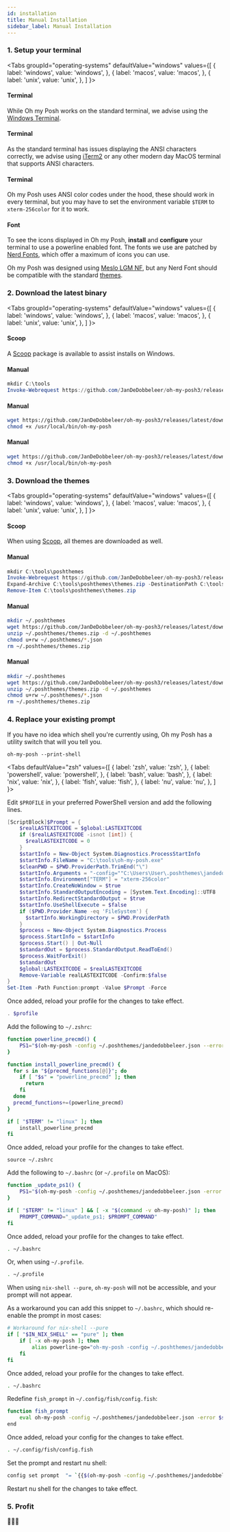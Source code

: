 ```yaml
---
id: installation
title: Manual Installation
sidebar_label: Manual Installation
---
```



### 1. Setup your terminal

<Tabs
  groupId="operating-systems"
  defaultValue="windows"
  values={[
    { label: 'windows', value: 'windows', },
    { label: 'macos', value: 'macos', },
    { label: 'unix', value: 'unix', },
  ]
}>
<TabItem value="windows">

#### Terminal

While Oh my Posh works on the standard terminal, we advise using the [Windows Terminal][wt].

</TabItem>
<TabItem value="macos">

#### Terminal

As the standard terminal has issues displaying the ANSI characters correctly, we advise using
[iTerm2][iterm2] or any other modern day MacOS terminal that supports ANSI characters.

</TabItem>
<TabItem value="unix">

#### Terminal

Oh my Posh uses ANSI color codes under the hood, these should work in every terminal,
but you may have to set the environment variable `$TERM` to `xterm-256color` for it to work.

</TabItem>
</Tabs>

#### Font

To see the icons displayed in Oh my Posh, **install** and **configure** your terminal to use a powerline enabled font.
The fonts we use are patched by [Nerd Fonts][nerdfonts], which offer a maximum of icons you can use.

Oh my Posh was designed using [Meslo LGM NF][meslo], but any Nerd Font should be compatible with the standard [themes][themes].

### 2. Download the latest binary

<Tabs
  groupId="operating-systems"
  defaultValue="windows"
  values={[
    { label: 'windows', value: 'windows', },
    { label: 'macos', value: 'macos', },
    { label: 'unix', value: 'unix', },
  ]
}>
<TabItem value="windows">

#### Scoop

A [Scoop][scoop] package is available to assist installs on Windows.

#### Manual

```powershell
mkdir C:\tools
Invoke-Webrequest https://github.com/JanDeDobbeleer/oh-my-posh3/releases/latest/download/posh-windows-amd64.exe -OutFile C:\tools\oh-my-posh.exe
```

</TabItem>
<TabItem value="macos">

#### Manual

```bash
wget https://github.com/JanDeDobbeleer/oh-my-posh3/releases/latest/download/posh-darwin-amd64 -O /usr/local/bin/oh-my-posh
chmod +x /usr/local/bin/oh-my-posh
```

</TabItem>
<TabItem value="unix">

#### Manual

```bash
wget https://github.com/JanDeDobbeleer/oh-my-posh3/releases/latest/download/posh-linux-amd64 -O /usr/local/bin/oh-my-posh
chmod +x /usr/local/bin/oh-my-posh
```

</TabItem>
</Tabs>


### 3. Download the themes

<Tabs
  groupId="operating-systems"
  defaultValue="windows"
  values={[
    { label: 'windows', value: 'windows', },
    { label: 'macos', value: 'macos', },
    { label: 'unix', value: 'unix', },
  ]
}>
<TabItem value="windows">

#### Scoop

When using [Scoop][scoop], all themes are downloaded as well.

#### Manual

```powershell
mkdir C:\tools\poshthemes
Invoke-Webrequest https://github.com/JanDeDobbeleer/oh-my-posh3/releases/latest/download/themes.zip -OutFile C:\tools\poshthemes\themes.zip
Expand-Archive C:\tools\poshthemes\themes.zip -DestinationPath C:\tools\poshthemes -Force
Remove-Item C:\tools\poshthemes\themes.zip
```

</TabItem>
<TabItem value="macos">

#### Manual

```bash
mkdir ~/.poshthemes
wget https://github.com/JanDeDobbeleer/oh-my-posh3/releases/latest/download/themes.zip -O ~/.poshthemes/themes.zip
unzip ~/.poshthemes/themes.zip -d ~/.poshthemes
chmod u+rw ~/.poshthemes/*.json
rm ~/.poshthemes/themes.zip
```

</TabItem>
<TabItem value="unix">

#### Manual

```bash
mkdir ~/.poshthemes
wget https://github.com/JanDeDobbeleer/oh-my-posh3/releases/latest/download/themes.zip -O ~/.poshthemes/themes.zip
unzip ~/.poshthemes/themes.zip -d ~/.poshthemes
chmod u+rw ~/.poshthemes/*.json
rm ~/.poshthemes/themes.zip
```

</TabItem>
</Tabs>

### 4. Replace your existing prompt

If you have no idea which shell you're currently using, Oh my Posh has a utility switch that will you tell you.

```shell
oh-my-posh --print-shell
```

<Tabs
  defaultValue="zsh"
  values={[
    { label: 'zsh', value: 'zsh', },
    { label: 'powershell', value: 'powershell', },
    { label: 'bash', value: 'bash', },
    { label: 'nix', value: 'nix', },
    { label: 'fish', value: 'fish', },
    { label: 'nu', value: 'nu', },
  ]
}>
<TabItem value="powershell">

Edit `$PROFILE` in your preferred PowerShell version and add the following lines.

```powershell
[ScriptBlock]$Prompt = {
    $realLASTEXITCODE = $global:LASTEXITCODE
    if ($realLASTEXITCODE -isnot [int]) {
      $realLASTEXITCODE = 0
    }
    $startInfo = New-Object System.Diagnostics.ProcessStartInfo
    $startInfo.FileName = "C:\tools\oh-my-posh.exe"
    $cleanPWD = $PWD.ProviderPath.TrimEnd("\")
    $startInfo.Arguments = "-config=""C:\Users\User\.poshthemes\jandedobbeleer.json"" -error=$realLASTEXITCODE -pwd=""$cleanPWD"""
    $startInfo.Environment["TERM"] = "xterm-256color"
    $startInfo.CreateNoWindow = $true
    $startInfo.StandardOutputEncoding = [System.Text.Encoding]::UTF8
    $startInfo.RedirectStandardOutput = $true
    $startInfo.UseShellExecute = $false
    if ($PWD.Provider.Name -eq 'FileSystem') {
      $startInfo.WorkingDirectory = $PWD.ProviderPath
    }
    $process = New-Object System.Diagnostics.Process
    $process.StartInfo = $startInfo
    $process.Start() | Out-Null
    $standardOut = $process.StandardOutput.ReadToEnd()
    $process.WaitForExit()
    $standardOut
    $global:LASTEXITCODE = $realLASTEXITCODE
    Remove-Variable realLASTEXITCODE -Confirm:$false
}
Set-Item -Path Function:prompt -Value $Prompt -Force
```

Once added, reload your profile for the changes to take effect.

```powershell
. $profile
```

</TabItem>
<TabItem value="zsh">

Add the following to `~/.zshrc`:

```bash
function powerline_precmd() {
    PS1="$(oh-my-posh -config ~/.poshthemes/jandedobbeleer.json --error $?)"
}

function install_powerline_precmd() {
  for s in "${precmd_functions[@]}"; do
    if [ "$s" = "powerline_precmd" ]; then
      return
    fi
  done
  precmd_functions+=(powerline_precmd)
}

if [ "$TERM" != "linux" ]; then
    install_powerline_precmd
fi
```

Once added, reload your profile for the changes to take effect.

```shell
source ~/.zshrc
```

</TabItem>
<TabItem value="bash">

Add the following to `~/.bashrc` (or `~/.profile` on MacOS):

```bash
function _update_ps1() {
    PS1="$(oh-my-posh -config ~/.poshthemes/jandedobbeleer.json -error $?)"
}

if [ "$TERM" != "linux" ] && [ -x "$(command -v oh-my-posh)" ]; then
    PROMPT_COMMAND="_update_ps1; $PROMPT_COMMAND"
fi
```

Once added, reload your profile for the changes to take effect.

```bash
. ~/.bashrc
```

Or, when using `~/.profile`.

```bash
. ~/.profile
```

</TabItem>
<TabItem value="nix">

When using `nix-shell --pure`, `oh-my-posh` will not be accessible, and
your prompt will not appear.

As a workaround you can add this snippet to `~/.bashrc`,
which should re-enable the prompt in most cases:

```bash
# Workaround for nix-shell --pure
if [ "$IN_NIX_SHELL" == "pure" ]; then
    if [ -x oh-my-posh ]; then
        alias powerline-go="oh-my-posh -config ~/.poshthemes/jandedobbeleer.json"
    fi
fi
```

Once added, reload your profile for the changes to take effect.

```bash
. ~/.bashrc
```

</TabItem>
<TabItem value="fish">

Redefine `fish_prompt` in `~/.config/fish/config.fish`:

```bash
function fish_prompt
    eval oh-my-posh -config ~/.poshthemes/jandedobbeleer.json -error $status
end
```

Once added, reload your config for the changes to take effect.

```bash
. ~/.config/fish/config.fish
```

</TabItem>
<TabItem value="nu">

Set the prompt and restart nu shell:

```bash
config set prompt  "= `{{$(oh-my-posh -config ~/.poshthemes/jandedobbeleer.json | str collect)}}`"
```

Restart nu shell for the changes to take effect.

</TabItem>
</Tabs>

### 5. Profit

🎉🎉🎉

[wt]: https://github.com/microsoft/terminal
[iterm2]: https://www.iterm2.com/
[nerdfonts]: https://www.nerdfonts.com/
[nf-cheat]: https://www.nerdfonts.com/cheat-sheet
[meslo]: https://github.com/ryanoasis/nerd-fonts/releases/download/v2.1.0/Meslo.zip
[powershell]: /docs/powershell
[themes]: https://github.com/JanDeDobbeleer/oh-my-posh3/tree/main/themes
[scoop]: /docs/scoop
